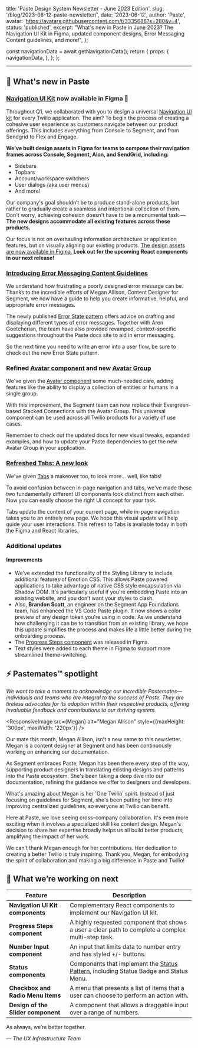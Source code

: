   title: 'Paste Design System Newsletter - June 2023 Edition',
  slug: '/blog/2023-06-12-paste-newsletter/',
  date: '2023-06-12',
  author: 'Paste',
  avatar: 'https://avatars.githubusercontent.com/t/3335688?s=280&v=4',
  status: 'published',
  excerpt:
    "What's new in Paste in June 2023? The Navigation UI Kit in Figma, updated component designs, Error Messaging Content guidelines, and more!",
};




  const navigationData = await getNavigationData();
  return {
    props: {
      navigationData,
    },
  };
};

<ArticleHeader
  title={meta.title}
  description={meta.description}
  date={meta.date}
  machineDate={meta.date}
  author={meta.author}
  avatar={meta.avatar}
/>

---

<contentwrapper>

<PageAside data={mdxHeadings} hideFeedback />

<ArticleContent>

## 📣 What's new in Paste

### [Navigation UI Kit](https://www.figma.com/file/l2qtpQVMmXzQPVB3rEAA8i/%5BNEW%5D-Paste-Components?type=design&node-id=27798-177016) now available in Figma 🎉

<ResponsiveImage src={NavUIKit} alt="Preview of the Navigation UI Kit components" />

Throughout Q1, we collaborated with you to design a universal [Navigation UI kit](https://www.figma.com/file/l2qtpQVMmXzQPVB3rEAA8i/%5BNEW%5D-Paste-Components?type=design&node-id=27798-177016&t=E7jyEiqJbaiVdQsU-0) for every Twilio application. The aim? To begin the process of creating a cohesive user experience as customers navigate between our product offerings. This includes everything from Console to Segment, and from Sendgrid to Flex and Engage.

**We’ve built design assets in Figma for teams to compose their navigation frames across Console, Segment, Aion, and SendGrid, including:**

- Sidebars
- Topbars
- Account/workspace switchers
- User dialogs (aka user menus)
- And more!

Our company's goal shouldn’t be to produce stand-alone products, but rather to gradually create a seamless and intentional collection of them. Don't worry, achieving cohesion doesn't have to be a monumental task — **The new designs accommodate all existing features across these products.**

Our focus is not on overhauling information architecture or application features, but on visually aligning our existing products. [The design assets are now available in Figma.](https://www.figma.com/file/l2qtpQVMmXzQPVB3rEAA8i/%5BNEW%5D-Paste-Components?type=design&node-id=27798-177016&t=E7jyEiqJbaiVdQsU-0) **Look out for the upcoming React components in our next release!**

### [Introducing Error Messaging Content Guidelines](/patterns/error-state)

<ResponsiveImage src={ErrorAlert} alt="Error messaging example in an Alert" />

We understand how frustrating a poorly designed error message can be. Thanks to the incredible efforts of Megan Allison, Content Designer for Segment, we now have a guide to help you create informative, helpful, and appropriate error messages.

The newly published [Error State pattern](/patterns/error-state) offers advice on crafting and displaying different types of error messages. Together with Aren Goetcherian, the team have also provided revamped, context-specific suggestions throughout the Paste docs site to aid in error messaging.

So the next time you need to write an error into a user flow, be sure to check out the new Error State pattern.

### Refined [Avatar component](/components/avatar) and new [Avatar Group](/components/avatar#avatar-group-examples)

<ResponsiveImage src={AvatarGroup} alt="Avatar Group shown in user variant and entity variant" />

We've given the [Avatar component](/components/avatar) some much-needed care, adding features like the ability to display a collection of entities or humans in a single group.

With this improvement, the Segment team can now replace their Evergreen-based Stacked Connections with the Avatar Group. This universal component can be used across all Twilio products for a variety of use cases.

Remember to check out the updated docs for new visual tweaks, expanded examples, and how to update your Paste dependencies to get the new Avatar Group in your application.

### [Refreshed Tabs: A new look](/components/tabs)

<ResponsiveImage src={Tabs} alt="New Tabs design" />

We've given [Tabs](/components/tabs) a makeover too, to look more... well, like tabs!

To avoid confusion between in-page navigation and tabs, we've made these two fundamentally different UI components look distinct from each other. Now you can easily choose the right UI concept for your task.

Tabs update the content of your current page, while in-page navigation takes you to an entirely new page. We hope this visual update will help guide your user interactions. This refresh to Tabs is available today in both the Figma and React libraries.

### Additional updates

#### Improvements

- We’ve extended the functionality of the Styling Library to include additional features of Emotion CSS. This allows Paste powered applications to take advantage of native CSS style encapsulation via Shadow DOM. It's particularly useful if you're embedding Paste into an existing website, and you don’t want your styles to clash.
- Also, **Brandon Scott**, an engineer on the Segment App Foundations team, has enhanced the VS Code Paste plugin. It now shows a color preview of any design token you're using in code. As we understand how challenging it can be to transition from an existing library, we hope this update simplifies the process and makes life a little better during the onboarding process.
- The [Progress Steps component](https://www.figma.com/file/l2qtpQVMmXzQPVB3rEAA8i/%5BNEW%5D-Paste-Components?type=design&node-id=29156-191856&t=E7jyEiqJbaiVdQsU-0) was released in Figma.
- Text styles were added to each theme in Figma to support more streamlined theme-switching.

<Box marginBottom="space120" />

## ⚡️ Pastemates™ spotlight

<em>
  We want to take a moment to acknowledge our incredible Pastemates—individuals and teams who are integral to the
  success of Paste. They are tireless advocates for its adoption within their respective products, offering invaluable
  feedback and contributions to our thriving system.
</em>

<Box marginBottom="space70" />

<ResponsiveImage src={Megan} alt="Megan Allison" style={{maxHeight: '300px', maxWidth: '220px'}} />

Our mate this month, Megan Allison, isn't a new name to this newsletter. Megan is a content designer at Segment and has been continuously working on enhancing our documentation.

As Segment embraces Paste, Megan has been there every step of the way, supporting product designers in translating existing designs and patterns into the Paste ecosystem. She's been taking a deep dive into our documentation, refining the guidance we offer to designers and developers.

What's amazing about Megan is her 'One Twilio' spirit. Instead of just focusing on guidelines for Segment, she's been putting her time into improving centralized guidelines, so everyone at Twilio can benefit.

Here at Paste, we love seeing cross-company collaboration. It's even more exciting when it involves a specialized skill like content design. Megan's decision to share her expertise broadly helps us all build better products, amplifying the impact of her work.

We can't thank Megan enough for her contributions. Her dedication to creating a better Twilio is truly inspiring. Thank you, Megan, for embodying the spirit of collaboration and making a big difference in Paste and Twilio!

## 👀 What we’re working on next

| Feature                            | Description                                                                                               |
| ---------------------------------- | --------------------------------------------------------------------------------------------------------- |
| **Navigation UI Kit components**   | Complementary React components to implement our Navigation UI kit.                                        |
| **Progress Steps component**       | A highly requested component that shows a user a clear path to complete a complex multi-step task.        |
| **Number Input component**         | An input that limits data to number entry and has styled +/- buttons.                                     |
| **Status components**              | Components that implement the [Status Pattern](/patterns/status), including Status Badge and Status Menu. |
| **Checkbox and Radio Menu Items**  | A menu that presents a list of items that a user can choose to perform an action with.                    |
| **Design of the Slider component** | A component that allows a draggable input over a range of numbers.                                        |

<Box marginBottom="space120" />

As always, we’re better together.

<em>— The UX Infrastructure Team</em>

</ArticleContent>

</contentwrapper>
